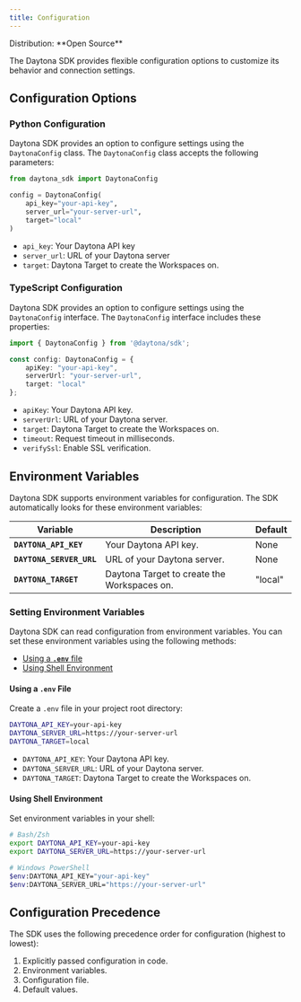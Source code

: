```yaml
---
title: Configuration
---
```



<Label>
  Distribution: **Open Source**
</Label>

The Daytona SDK provides flexible configuration options to customize its behavior and connection settings.

## Configuration Options

### Python Configuration

Daytona SDK provides an option to configure settings using the `DaytonaConfig` class. The `DaytonaConfig` class accepts the following parameters:

```python
from daytona_sdk import DaytonaConfig

config = DaytonaConfig(
    api_key="your-api-key",          
    server_url="your-server-url",     
    target="local"                
)
```

- `api_key`: Your Daytona API key
- `server_url`: URL of your Daytona server
- `target`: Daytona Target to create the Workspaces on.

### TypeScript Configuration

Daytona SDK provides an option to configure settings using the `DaytonaConfig` interface. The `DaytonaConfig` interface includes these properties:

```typescript
import { DaytonaConfig } from '@daytona/sdk';

const config: DaytonaConfig = {
    apiKey: "your-api-key",          
    serverUrl: "your-server-url",     
    target: "local"                  
};
```

- `apiKey`: Your Daytona API key.
- `serverUrl`: URL of your Daytona server.
- `target`: Daytona Target to create the Workspaces on.
- `timeout`: Request timeout in milliseconds.
- `verifySsl`: Enable SSL verification.

## Environment Variables

Daytona SDK supports environment variables for configuration. The SDK automatically looks for these environment variables:

| Variable | Description | Default |
|----------|-------------|---------|
| **`DAYTONA_API_KEY`** | Your Daytona API key. | None |
| **`DAYTONA_SERVER_URL`** | URL of your Daytona server. | None |
| **`DAYTONA_TARGET`** | Daytona Target to create the Workspaces on. | "local" |

### Setting Environment Variables

Daytona SDK can read configuration from environment variables. You can set these environment variables using the following methods:

- [Using a **`.env`** file](#using-a-env-file)
- [Using Shell Environment](#using-shell-environment)

#### Using a **`.env`** File

Create a `.env` file in your project root directory:

```bash
DAYTONA_API_KEY=your-api-key
DAYTONA_SERVER_URL=https://your-server-url
DAYTONA_TARGET=local
```

- `DAYTONA_API_KEY`: Your Daytona API key.
- `DAYTONA_SERVER_URL`: URL of your Daytona server.
- `DAYTONA_TARGET`: Daytona Target to create the Workspaces on.

#### Using Shell Environment

Set environment variables in your shell:

```bash
# Bash/Zsh
export DAYTONA_API_KEY=your-api-key
export DAYTONA_SERVER_URL=https://your-server-url

# Windows PowerShell
$env:DAYTONA_API_KEY="your-api-key"
$env:DAYTONA_SERVER_URL="https://your-server-url"
```

## Configuration Precedence

The SDK uses the following precedence order for configuration (highest to lowest):

1. Explicitly passed configuration in code.
2. Environment variables.
3. Configuration file.
4. Default values.
